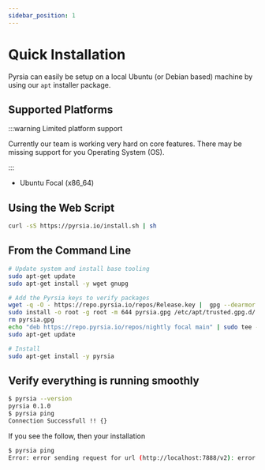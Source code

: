 ```yaml
---
sidebar_position: 1
---
```


# Quick Installation

Pyrsia can easily be setup on a local Ubuntu (or Debian based) machine by using our `apt` installer package.

## Supported Platforms

:::warning Limited platform support

Currently our team is working very hard on core features. There may be missing support for you Operating System (OS).

:::

- Ubuntu Focal (x86_64)

## Using the Web Script

```sh
curl -sS https://pyrsia.io/install.sh | sh
```

## From the Command Line

```sh
# Update system and install base tooling
sudo apt-get update
sudo apt-get install -y wget gnupg

# Add the Pyrsia keys to verify packages
wget -q -O - https://repo.pyrsia.io/repos/Release.key |  gpg --dearmor  > pyrsia.gpg
sudo install -o root -g root -m 644 pyrsia.gpg /etc/apt/trusted.gpg.d/
rm pyrsia.gpg
echo "deb https://repo.pyrsia.io/repos/nightly focal main" | sudo tee -a /etc/apt/sources.list > /dev/null
sudo apt-get update

# Install
sudo apt-get install -y pyrsia
```

## Verify everything is running smoothly

```sh
$ pyrsia --version
pyrsia 0.1.0
$ pyrsia ping
Connection Successfull !! {}
```

If you see the follow, then your installation

```sh
$ pyrsia ping
Error: error sending request for url (http://localhost:7888/v2): error trying to connect: tcp connect error: Connection refused (os error 111)
```
